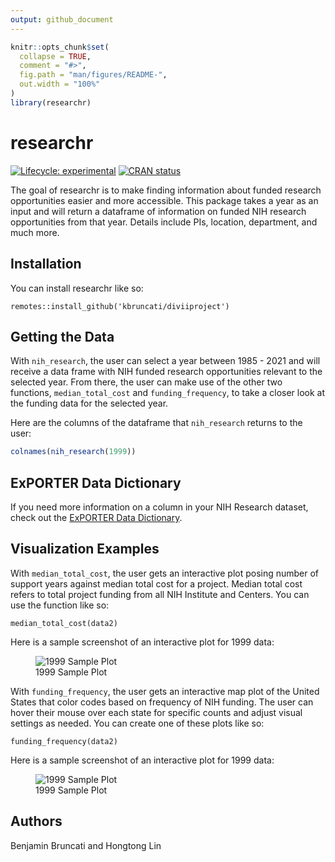 ```yaml
---
output: github_document
---
```


<!-- README.md is generated from README.Rmd. Please edit that file -->

```r
knitr::opts_chunk$set(
  collapse = TRUE,
  comment = "#>",
  fig.path = "man/figures/README-",
  out.width = "100%"
)
library(researchr)
```

# researchr

<!-- badges: start -->
[![Lifecycle: experimental](https://img.shields.io/badge/lifecycle-experimental-orange.svg)](https://lifecycle.r-lib.org/articles/stages.html#experimental)
[![CRAN status](https://www.r-pkg.org/badges/version/kbruncati)](https://CRAN.R-project.org/package=researchr)
<!-- badges: end -->

The goal of researchr is to make finding information about funded research opportunities easier and more accessible. This package takes a year as an input and will return a dataframe of information on funded NIH research opportunities from that year. Details include PIs, location, department, and much more.  

## Installation

You can install researchr like so:

```
remotes::install_github('kbruncati/diviiproject')
```

## Getting the Data

With `nih_research`, the user can select a year between 1985 - 2021 and will receive a data frame with NIH funded research opportunities relevant to the selected year. From there, the user can make use of the other two functions, `median_total_cost` and `funding_frequency`, to take a closer look at the funding data for the selected year.

Here are the columns of the dataframe that `nih_research` returns to the user:

```r
colnames(nih_research(1999)) 
```

## ExPORTER Data Dictionary

If you need more information on a column in your NIH Research dataset, check out the [ExPORTER Data Dictionary](https://report.nih.gov/exporter-data-dictionary).

## Visualization Examples

With `median_total_cost`, the user gets an interactive plot posing number of support years against median total cost for a project. Median total cost refers to total project funding from all NIH Institute and Centers. You can use the function like so:

```
median_total_cost(data2)
```

Here is a sample screenshot of an interactive plot for 1999 data:

![1999 Sample Plot](sample plots/1999 median_total_cost.png) 

With `funding_frequency`, the user gets an interactive map plot of the United States that color codes based on frequency of NIH funding. The user can hover their mouse over each state for specific counts and adjust visual settings as needed. You can create one of these plots like so:

```
funding_frequency(data2)
```

Here is a sample screenshot of an interactive plot for 1999 data:

![1999 Sample Plot](sample plots/1999 funding frequency.png)

## Authors

Benjamin Bruncati and Hongtong Lin
